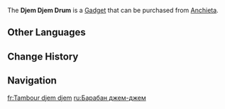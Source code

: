 {{Stub}}
{{Item Infobox
|id           = 220111
|image        = Item Djem Djem Drum.png
|type         = Gadgets
|invCategory  = Gadgets
|group        = Music Gadgets
|quality      = 4
|description  = A traditional instrument from [[Natlan]] that can be used in performances.<br >A percussion instrument with a skin drumhead that can be played with one's bare hands. Tuned using ropes. it has a unique sound that, in skilled hands, can add a rich rhythm to any song.
|source1      = Sold by [[Anchieta]]
|reusable     = Yes
|usage        = Quick Use
|memento      = No
}}
The '''Djem Djem Drum''' is a [[Gadget]] that can be purchased from [[Anchieta]].
<!--
==Usage==

==Disclaimer==
There is a disclaimer in-game regarding the use of the zither:
:When using the Performance function, please make sure that you use an original composition or have the relevant rights to use the melody you are playing in order to avoid harming the rights of any third parties and to avoid any actions in breach of or incompatible with our Terms of Service. Otherwise, we may have to restrict your use of this function.<br>Additionally, the content you perform can be heard and used by other players using this in-game function. Please read and confirm that you acknowledge the aforementioned stipulations.

==Preview==
{{Preview
|file=Item Djem Djem Drum
}}
-->
==Other Languages==
{{Other Languages
|en       = Djem Djem Drum
|zhs      = 聚聚鼓
|zhs_rm   = Jùjù Gǔ
|zht      = 聚聚鼓
|zht_rm   = Jùjù Gǔ
|zh_tl    = 
|ja       = ジャンベ

|ja_tl    = {{w|Djembe}}
|ko       = 젬베
|ko_tl    = Djembe
|es       = Tambor Yemyem
|es_tl    = Yemyem Drum
|fr       = Tambour djem djem
|fr_tl    = Djem Djem Drum
|ru       = Барабан джем-джем
|ru_tl    = Djem-Djem Drum
|th       = กลอง Djem Djem
|th_rm    = 
|th_tl    = 
|vi       = Trống Djem Djem
|vi_tl    = 
|de       = Djem-Djem-Trommel
|de_tl    = Djem-Djem Drum
|id       = Djem Djem Drum
|pt       = Tambor Juju
|pt_tl    = 
|tr       = Juju Davulu
|tr_tl    = 
|it       = Tamburo Djem Djem
|it_tl    = 
}}

== Change History==
{{Change History|5.3}}

==Navigation==
{{Gadget Navbox}}

[[fr:Tambour djem djem]]
[[ru:Барабан джем-джем]]